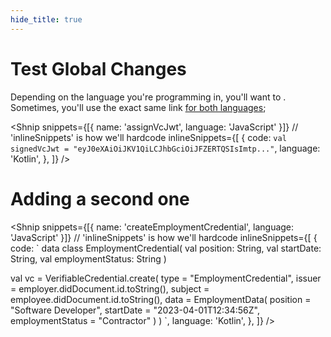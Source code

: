 ```yaml
---
hide_title: true
---
```


<LanguageSwitcher languages="JavaScript, Kotlin"/>


# Test Global Changes

Depending on the language you're programming in, you'll want to <LanguageSwitchLink text='link to different content' links='{"Kotlin": "https://kotlinlang.org/", "JavaScript": "https://www.javascript.com/"}'/>. Sometimes, you'll use the exact same link [for both languages](https://www.google.com/);

<Shnip
  snippets={[{ name: 'assignVcJwt', language: 'JavaScript' }]}
  // 'inlineSnippets' is how we'll hardcode
  inlineSnippets={[
    {
      code: `
            val signedVcJwt = "eyJ0eXAiOiJKV1QiLCJhbGciOiJFZERTQSIsImtp..."
      `,
      language: 'Kotlin',
    },
  ]}
/>

# Adding a second one

<Shnip
  snippets={[{ name: 'createEmploymentCredential', language: 'JavaScript' }]}
  // 'inlineSnippets' is how we'll hardcode
  inlineSnippets={[
    {
      code: `
data class EmploymentCredential(
  val position: String, 
  val startDate: String, 
  val employmentStatus: String )
            
val vc = VerifiableCredential.create(
    type = "EmploymentCredential",
    issuer = employer.didDocument.id.toString(),
    subject = employee.didDocument.id.toString(),
    data = EmploymentData(
        position = "Software Developer",
        startDate = "2023-04-01T12:34:56Z",
        employmentStatus = "Contractor"
    )
)
      `,
      language: 'Kotlin',
    },
  ]}
/>

